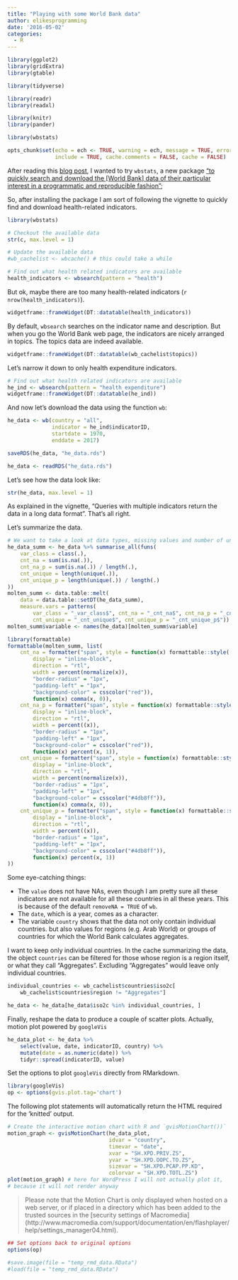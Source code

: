 ```yaml
---
title: "Playing with some World Bank data"
author: elikesprogramming
date: '2016-05-02'
categories:
  - R
---
```

```r
library(ggplot2)
library(gridExtra)
library(gtable)

library(tidyverse)

library(readr)
library(readxl)

library(knitr)
library(pander)

library(wbstats)

opts_chunk$set(echo = ech <- TRUE, warning = ech, message = TRUE, error = ech, 
               include = TRUE, cache.comments = FALSE, cache = FALSE)
```

After reading this [blog post](http://www.magesblog.com/2016/04/new-r-package-to-access-world-bank-data.html), I wanted to try `wbstats`, a new package ["to quickly search and download the [World Bank] data of their particular interest in a programmatic and reproducible fashion"](https://cran.r-project.org/web/packages/wbstats/vignettes/Using_the_wbstats_package.html);

So, after installing the package I am sort of following the vignette to quickly find and download health-related indicators.

```r
library(wbstats)

# Checkout the available data
str(c, max.level = 1)

# Update the available data
#wb_cachelist <- wbcache() # this could take a while

# Find out what health related indicators are available
health_indicators <- wbsearch(pattern = "health")
```

But ok, maybe there are too many health-related indicators (`r nrow(health_indicators)`).
```r
widgetframe::frameWidget(DT::datatable(health_indicators))
```

By default, `wbsearch` searches on the indicator name and description. But when you go the World Bank web page, the indicators are nicely arranged in topics. The topics data are indeed available.
```r
widgetframe::frameWidget(DT::datatable(wb_cachelist$topics))
```

Let's narrow it down to only health expenditure indicators.
```r
# Find out what health related indicators are available
he_ind <- wbsearch(pattern = "health expenditure")
widgetframe::frameWidget(DT::datatable(he_ind))
```

And now let's download the data using the function `wb`:
```r
he_data <- wb(country = "all", 
			  indicator = he_ind$indicatorID,
			  startdate = 1970, 
			  enddate = 2017)
```

```r
saveRDS(he_data, "he_data.rds")
```

```r
he_data <- readRDS("he_data.rds")
```

Let's see how the data look like:

```r
str(he_data, max.level = 1)
```

As explained in the vignette, "Queries with multiple indicators return the data in a long data format". That's all right. 

Let's summarize the data.

```r
# We want to take a look at data types, missing values and number of unique values
he_data_summ <- he_data %>% summarise_all(funs(
	var_class = class(.),
    cnt_na = sum(is.na(.)),
    cnt_na_p = sum(is.na(.)) / length(.),
    cnt_unique = length(unique(.)),
    cnt_unique_p = length(unique(.)) / length(.)
)) 
molten_summ <- data.table::melt(
	data = data.table::setDT(he_data_summ), 
	measure.vars = patterns(
		var_class = "_var_class$", cnt_na = "_cnt_na$", cnt_na_p = "_cnt_na_p$", 
		cnt_unique = "_cnt_unique$", cnt_unique_p = "_cnt_unique_p$")) 
molten_summ$variable <- names(he_data)[molten_summ$variable]

library(formattable)
formattable(molten_summ, list(
	cnt_na = formatter("span", style = function(x) formattable::style(
		display = "inline-block",
		direction = "rtl", 
		width = percent(normalize(x)),
		"border-radius" = "1px",
		"padding-left" = "1px",
		"background-color" = csscolor("red")),
		function(x) comma(x, 0)),
	cnt_na_p = formatter("span", style = function(x) formattable::style(
		display = "inline-block",
		direction = "rtl", 
		width = percent((x)),
		"border-radius" = "1px",
		"padding-left" = "1px",
		"background-color" = csscolor("red")),
		function(x) percent(x, 1)),
	cnt_unique = formatter("span", style = function(x) formattable::style(
		display = "inline-block",
		direction = "rtl", 
		width = percent(normalize(x)),
		"border-radius" = "1px",
		"padding-left" = "1px",
		"background-color" = csscolor("#4db8ff")),
		function(x) comma(x, 0)),
	cnt_unique_p = formatter("span", style = function(x) formattable::style(
		display = "inline-block",
		direction = "rtl", 
		width = percent((x)),
		"border-radius" = "1px",
		"padding-left" = "1px",
		"background-color" = csscolor("#4db8ff")),
		function(x) percent(x, 1))
))
```


Some eye-catching things:

- The `value` does not have NAs, even though I am pretty sure all these indicators are not available for all these countries in all these years. This is because of the default `removeNA = TRUE` of `wb`.
- The `date`, which is a year, comes as a character.
- The variable `country` shows that the data not only contain individual countries. but also values for regions (e.g. Arab World) or groups of countries for which the World Bank calculates aggregates.

I want to keep only individual countries. In the cache summarizing the data, the object `countries` can be filtered for those whose region is a region itself, or what they call "Aggregates". Excluding "Aggregates" would leave only individual countries.

```r
individual_countries <- wb_cachelist$countries$iso2c[
	wb_cachelist$countries$region != "Aggregates"]

he_data <- he_data[he_data$iso2c %in% individual_countries, ]
```

Finally, reshape the data to produce a couple of scatter plots. Actually, motion plot powered by `googleVis`

```r
he_data_plot <- he_data %>% 
	select(value, date, indicatorID, country) %>%
	mutate(date = as.numeric(date)) %>%
	tidyr::spread(indicatorID, value)
```

Set the options to plot `googleVis` directly from RMarkdown.

```r
library(googleVis)
op <- options(gvis.plot.tag='chart')
```

The following plot statements will automatically return the HTML
required for the 'knitted' output.

```r
# Create the interactive motion chart with R and `gvisMotionChart())`
motion_graph <- gvisMotionChart(he_data_plot,
								idvar = "country",
								timevar = "date",
								xvar = "SH.XPD.PRIV.ZS",
								yvar = "SH.XPD.OOPC.TO.ZS", 
								sizevar = "SH.XPD.PCAP.PP.KD", 
								colorvar = "SH.XPD.TOTL.ZS")
plot(motion_graph) # here for WordPress I will not actually plot it,
# because it will not render anyway
```

> Please note that the Motion Chart is only displayed when hosted on a
> web server, or if placed in a directory which has been added to the 
> trusted sources in the [security settings of Macromedia]
> (http://www.macromedia.com/support/documentation/en/flashplayer/help/settings_manager04.html). 


```r
## Set options back to original options
options(op)
```


```r
#save.image(file = "temp_rmd_data.RData")
#load(file = "temp_rmd_data.RData")
```
